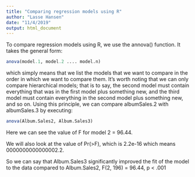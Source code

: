 ```yaml
---
title: "Comparing regression models using R"
author: "Lasse Hansen"
date: "11/4/2019"
output: html_document
---
```


To compare regression models using R, we use the annova() function. It takes the general form:

```r
anova(model.1, model.2 .... model.n)
```

which simply means that we list the models that we want to compare in the order in which we want to compare them. It’s worth noting that we can only compare hierarchical models; that is to say, the second model must contain everything that was in the first model plus something new, and the third model must contain everything in the second model plus something new, and so on. Using this principle, we can compare albumSales.2 with albumSales.3 by executing:

```r
anova(Album.Sales2, Album.Sales3)
```

Here we can see the value of F for model 2 = 96.44.

We will also look at the value of Pr(>F), which is 2.2e-16 which means 0000000000000002.2.

So we can say that Album.Sales3 significantly improved the fit of the model to the data compared to Album.Sales2, F(2, 196) = 96.44, p < .001


